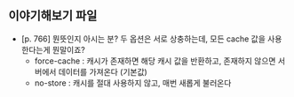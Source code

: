 ## 이야기해보기 파일

- [p. 766] 뭔뜻인지 아시는 분? 두 옵션은 서로 상충하는데, 모든 cache 값을 사용한다는게 뭔말이죠?
  - force-cache : 캐시가 존재하면 해당 캐시 값을 반환하고, 존재하지 않으면 서버에서 데이터를 가져온다 (기본값)
  - no-store : 캐시를 절대 사용하지 않고, 매번 새롭게 불러온다
